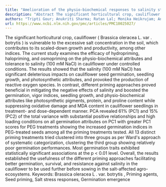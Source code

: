 ```yaml
---
title: "Amelioration of the physio-biochemical responses to salinity stress and computing the primary germination index components in cauliflower on seed priming"
description: "Abstract The significant horticultural crop, cauliflower ( Brassica oleracea L. var . botrytis ) is vulnerable to the excessive salt concentration in the soil, which contributes to its scaled-down gro..."
authors: "Tripti Gour; Anukriti Sharma; Ratan Lal; Monika Heikrujam; Anshul Gupta; Lokesh Kumar Agarwal; Siva PK Chetri; Rajesh Kumar; Kuldeep Sharma"
url: https://www.ncbi.nlm.nih.gov/pmc/articles/PMC10025027/
---
```


The significant horticultural crop, cauliflower ( Brassica oleracea L. var . botrytis ) is vulnerable to the excessive salt concentration in the soil, which contributes to its scaled-down growth and productivity, among other indices. The current study examines the efficacy of hydropriming, halopriming, and osmopriming on the physio-biochemical attributes and tolerance to salinity (100 mM NaCl) in cauliflower under controlled conditions. The results showed that the salinity (100 mM NaCl) has significant deleterious impacts on cauliflower seed germination, seedling growth, and photosynthetic attributes, and provoked the production of reactive oxygen species. In contrast, different priming approaches proved beneficial in mitigating the negative effects of salinity and boosted the germination, vigor indices, seedling growth, and physio-biochemical attributes like photosynthetic pigments, protein, and proline content while suppressing oxidative damage and MDA content in cauliflower seedlings in treatment- and dose-dependent manner. PCA revealed 61% (PC1) and 15% (PC2) of the total variance with substantial positive relationships and high loading conditions on all germination attributes on PC1 with greater PC1 scores for PEG treatments showing the increased germination indices in PEG-treated seeds among all the priming treatments tested. All 13 distinct priming treatments tried clustered into three groups as per Ward's approach of systematic categorization, clustering the third group showing relatively poor germination performances. Most germination traits exhibited statistically significant associations at the p < 0.01 level. Overall, the results established the usefulness of the different priming approaches facilitating better germination, survival, and resistance against salinity in the cauliflower to be used further before sowing in the salt-affected agro-ecosystems. Keywords: Brassica oleracea L . var. botrytis , Priming agents, Seed priming, Salt stress responses, Germination emergence

